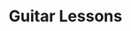 ---
title: Guitar Lessons
description: A 15-year-old Metis boy and a cantankerous oilfield contractor, learn to grow up together over guitar lessons.
rating: PG
genre:
  - Drama
  - Comedy
length: 1h 40m
cast:
  - Roseanne Supernault
  - Marie Zydek
  - Corb Lund
showtimes:
  - Feb 19th
  - Feb 21th
poster: ./images/guitar-lessons.jpg
trailer: https://www.youtube.com/watch?v=dM8Fduka8qk
socialImage: ./images/guitar-lessons.jpg
reelAlternative: true
---